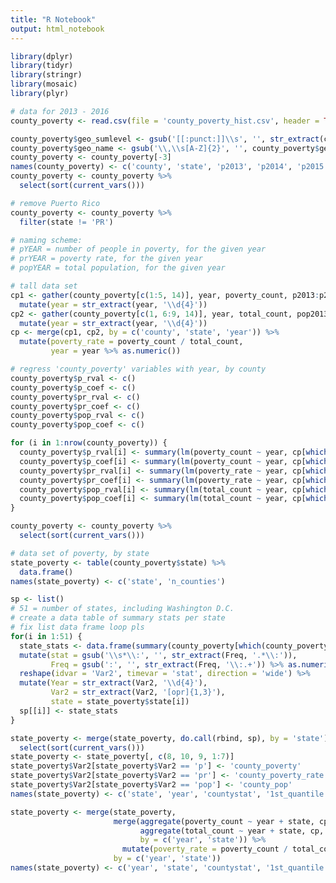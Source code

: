 ```yaml
---
title: "R Notebook"
output: html_notebook
---
```


```r
library(dplyr)
library(tidyr)
library(stringr)
library(mosaic)
library(plyr)
```

```r
# data for 2013 - 2016
county_poverty <- read.csv(file = 'county_poverty_hist.csv', header = TRUE, sep = ',')

county_poverty$geo_sumlevel <- gsub('[[:punct:]]\\s', '', str_extract(county_poverty$geo_name, '\\,\\s[A-Z]{2}'))
county_poverty$geo_name <- gsub('\\,\\s[A-Z]{2}', '', county_poverty$geo_name)
county_poverty <- county_poverty[-3]
names(county_poverty) <- c('county', 'state', 'p2013', 'p2014', 'p2015', 'pr2013', 'pr2014', 'pr2015', 'pr2016', 'p2016', 'pop2013', 'pop2014', 'pop2015', 'pop2016')
county_poverty <- county_poverty %>% 
  select(sort(current_vars()))

# remove Puerto Rico
county_poverty <- county_poverty %>% 
  filter(state != 'PR')

# naming scheme:
# pYEAR = number of people in poverty, for the given year
# prYEAR = poverty rate, for the given year
# popYEAR = total population, for the given year

# tall data set
cp1 <- gather(county_poverty[c(1:5, 14)], year, poverty_count, p2013:p2016, factor_key = TRUE) %>% 
  mutate(year = str_extract(year, '\\d{4}'))
cp2 <- gather(county_poverty[c(1, 6:9, 14)], year, total_count, pop2013:pop2016, factor_key = TRUE) %>% 
  mutate(year = str_extract(year, '\\d{4}'))
cp <- merge(cp1, cp2, by = c('county', 'state', 'year')) %>% 
  mutate(poverty_rate = poverty_count / total_count,
         year = year %>% as.numeric())

# regress 'county_poverty' variables with year, by county
county_poverty$p_rval <- c()
county_poverty$p_coef <- c()
county_poverty$pr_rval <- c()
county_poverty$pr_coef <- c()
county_poverty$pop_rval <- c()
county_poverty$pop_coef <- c()

for (i in 1:nrow(county_poverty)) {
  county_poverty$p_rval[i] <- summary(lm(poverty_count ~ year, cp[which(cp$county == county_poverty$county[i] & cp$state == county_poverty$state[i]),]))$r.squared
  county_poverty$p_coef[i] <- summary(lm(poverty_count ~ year, cp[which(cp$county == county_poverty$county[i] & cp$state == county_poverty$state[i]),]))$coefficients[2]
  county_poverty$pr_rval[i] <- summary(lm(poverty_rate ~ year, cp[which(cp$county == county_poverty$county[i] & cp$state == county_poverty$state[i]),]))$r.squared
  county_poverty$pr_coef[i] <- summary(lm(poverty_rate ~ year, cp[which(cp$county == county_poverty$county[i] & cp$state == county_poverty$state[i]),]))$coefficients[2]
  county_poverty$pop_rval[i] <- summary(lm(total_count ~ year, cp[which(cp$county == county_poverty$county[i] & cp$state == county_poverty$state[i]),]))$r.squared
  county_poverty$pop_coef[i] <- summary(lm(total_count ~ year, cp[which(cp$county == county_poverty$county[i] & cp$state == county_poverty$state[i]),]))$coefficients[2]
}

county_poverty <- county_poverty %>% 
  select(sort(current_vars()))

# data set of poverty, by state
state_poverty <- table(county_poverty$state) %>% 
  data.frame()
names(state_poverty) <- c('state', 'n_counties')

sp <- list()
# 51 = number of states, including Washington D.C.
# create a data table of summary stats per state
# fix list data frame loop pls
for(i in 1:51) {
  state_stats <- data.frame(summary(county_poverty[which(county_poverty$state == state_poverty$state[i]), ]))[7:78, 2:3] %>% 
  mutate(stat = gsub('\\s*\\:', '', str_extract(Freq, '.*\\:')), 
         Freq = gsub(':', '', str_extract(Freq, '\\:.+')) %>% as.numeric()) %>% 
  reshape(idvar = 'Var2', timevar = 'stat', direction = 'wide') %>%
  mutate(Year = str_extract(Var2, '\\d{4}'), 
         Var2 = str_extract(Var2, '[opr]{1,3}'), 
         state = state_poverty$state[i])
  sp[[i]] <- state_stats
}

state_poverty <- merge(state_poverty, do.call(rbind, sp), by = 'state') %>% 
  select(sort(current_vars()))
state_poverty <- state_poverty[, c(8, 10, 9, 1:7)]
state_poverty$Var2[state_poverty$Var2 == 'p'] <- 'county_poverty'
state_poverty$Var2[state_poverty$Var2 == 'pr'] <- 'county_poverty_rate'
state_poverty$Var2[state_poverty$Var2 == 'pop'] <- 'county_pop'
names(state_poverty) <- c('state', 'year', 'countystat', '1st_quantile', '3rd_quantile', 'max', 'mean', 'median', 'minimum', 'n_counties')

state_poverty <- merge(state_poverty, 
                       merge(aggregate(poverty_count ~ year + state, cp, sum), 
                             aggregate(total_count ~ year + state, cp, sum), 
                             by = c('year', 'state')) %>% 
                         mutate(poverty_rate = poverty_count / total_count), 
                       by = c('year', 'state'))
names(state_poverty) <- c('year', 'state', 'countystat', '1st_quantile', '3rd_quantile', 'max', 'mean', 'median', 'minimum', 'n_counties', 'state_poverty', 'state_pop', 'state_poverty_rate')
```
